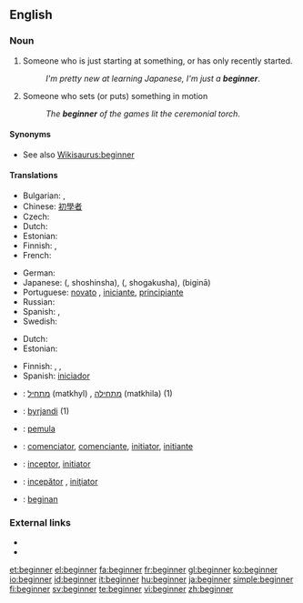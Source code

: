 ==English==

===Noun===
{{en-noun}}

# Someone who is just starting at something, or has only recently started.
#: ''I'm pretty new at learning Japanese, I'm just a '''beginner'''''.
# Someone who sets (or puts) something in motion
#: ''The '''beginner''' of the games lit the ceremonial torch''.

====Synonyms====
* See also [[Wikisaurus:beginner]]

====Translations====
{{trans-top|someone who just recently started}}
* Bulgarian: {{t|bg|начинаещ}},  {{t|bg|новак|m}}
* Chinese: [[初學者]]
* Czech: {{t-|cs|začátečník|m}}
* Dutch: {{t-|nl|beginner|m}}
* Estonian: {{t-|et|algaja}}
* Finnish: {{t+|fi|aloittelija}}, {{t-|fi|vasta-alkaja}}
* French: {{t+|fr|débutant|m}}
{{trans-mid}}
* German: {{t+|de|Anfänger|m}}
* Japanese: {{Jpan|[[初心者]]}} ({{Jpan|[[しょしんしゃ]]}}, shoshinsha), {{Jpan|[[初学者]]}} ({{Jpan|[[しょがくしゃ]]}}, shogakusha), {{Jpan|[[ビギナー]]}} (biginā)
* Portuguese: [[novato]] {{m}}, [[iniciante]], [[principiante]]
* Russian: {{t|ru|начинающий|m|tr=nachináyushchii|sc=Cyrl}}
* Spanish: {{t+|es|principiante}}, {{t-|es|iniciado}}
* Swedish: {{t+|sv|nybörjare|c}}
{{trans-bottom}}

{{trans-top|someone who sets something in motion}}
* Dutch: {{t-|nl|starter}}
* Estonian: {{t-|et|alustaja}}
{{trans-mid}}
* Finnish: {{t+|fi|avaaja}}, {{t-|fi|aloittaja}},  {{t+|fi|alkuunpanija}}
* Spanish: [[iniciador]]
{{trans-bottom}}

{{checktrans-top}}
* {{ttbc|Hebrew}}: [[מתחיל]] (matkhyl) {{m}}, [[מתחילה]] (matkhila) {{f}} (1)
* {{ttbc|Icelandic}}: [[byrjandi]] {{m}} (1)
* {{ttbc|Indonesian}}: [[mula|pemula]]
* {{ttbc|Interlingua}}: [[comenciator]], [[comenciante]], [[initiator]], [[initiante]]
* {{ttbc|Latin}}: [[inceptor]], [[initiator]]
* {{ttbc|Romanian}}: [[incepător]] {{m}}, [[iniţiator]] {{m}}
* {{ttbc|Volapük}}: [[beginan]]
{{checktrans-bottom}}

===External links===
* {{R:Webster 1913}}
* {{R:Century 1911}}

[[et:beginner]]
[[el:beginner]]
[[fa:beginner]]
[[fr:beginner]]
[[gl:beginner]]
[[ko:beginner]]
[[io:beginner]]
[[id:beginner]]
[[it:beginner]]
[[hu:beginner]]
[[ja:beginner]]
[[simple:beginner]]
[[fi:beginner]]
[[sv:beginner]]
[[te:beginner]]
[[vi:beginner]]
[[zh:beginner]]